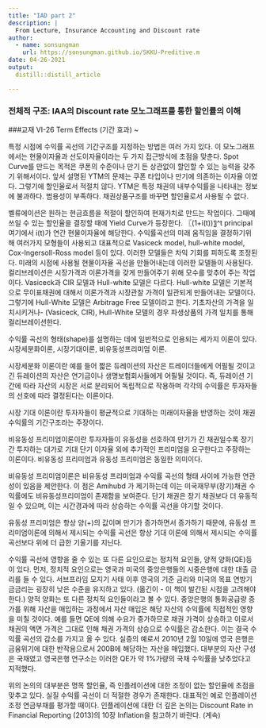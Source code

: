 ```yaml
---
title: "IAD part 2"
description: |
  From Lecture, Insurance Accounting and Discount rate
author:
  - name: sonsungman
    url: https://sonsungman.github.io/SKKU-Preditive.m
date: 04-26-2021
output:
  distill::distill_article

---
```


### 전체적 구조: IAA의 Discount rate 모노그래프를 통한 할인률의 이해


###교재 Ⅵ-26 Term Effects (기간 효과) ~

특정 시점에 수익률 곡선의 기간구조를 지정하는 방법은 여러 가지 있다. 이 모노그래프에서는 현물이자율과 선도이자율이라는 두 가지 접근방식에 초점을 맞춘다. 
Spot Curve를 만드는 목적은 쿠폰의 수준이나 만기 든 상관없이 할인할 수 있는 능력을 갖추기 위해서이다. 앞서 설명된 YTM의 문제는 쿠폰 타입이나 만기에 의존하는 이자율 이였다. 그렇기에 할인율로서 적절치 않다. YTM은 특정 채권의 내부수익률을 나타내는 정보에 불과하다. 범용성이 부족하다. 채권상품구조를 바꾸면 할인율로서 사용될 수 없다. 

벨류에이션은 원하는 현금흐름을 적절이 할인하여 현재가치로 만드는 작업이다. 그때에 쓰일 수 있는 할인율을 결정할 때에 Yield Curve가 등장한다. 
〖(1+i(t))〗^t  principal 여기에서 i(t)가 연간 현물이자율에 해당한다. 수익률곡선의 미래 움직임을 결정하기위해 여러가지 모형들이 사용되고 대표적으로 Vasiceck model, hull-white model, Cox-Ingersoll-Ross model 등이 있다. 이러한 모델들은 차익 기회를 피하도록 조정된다. 미래의 시점에 사용될 현물이자율 곡선을 만들어내는데 이러한 모델들이 사용된다. 컬리브레이션은 시장가격과 이론가격을 갖게 만들어주기 위해 모수를 맞추어 주는 작업이다. Vasiceck과 CIR 모델과 Hull-white 모델은 다르다. Hull-white 모델은 기본적으로 무이표채권에 대해서 이론가격과 시장관찰 가격이 일관되게 만들어내는 모델이다. 그렇기에 Hull-White 모델은 Arbitrage Free 모델이라고 한다. 기초자산의 가격을 일치시키거나- (Vasiceck, CIR), Hull-White 모델의 경우 파생상품의 가격 일치를 통해 컬리브레이션한다.

수익률 곡선의 형태(shape)를 설명하는 데에 일반적으로 인용되는 세가지 이론이 있다. 시장세분화이론, 시장기대이론, 비유동성프리미엄 이론. 

시장세분화 이론이란 예를 들어 짧은 듀레이션의 자산은 트레이더들에게 어필될 것이고 긴 듀레이션의 자산은 연기금이나 생명보험회사들에게 어필될 것이다. 즉, 듀레이션 기간에 따라 자산의 시장은 서로 분리되어 독립적으로 작용하며 각각의 수익률은 투자자들의 선호에 따라 결정된다는 이론이다. 

시장 기대 이론이란 투자자들이 평균적으로 기대하는 미래이자율을 반영하는 것이 채권수익률의 기간구조라는 주장이다.

비유동성 프리미엄이론이란 투자자들이 유동성을 선호하여 만기가 긴 채권일수록 장기간 투자하는 대가로 기대 단기 이자율 외에 추가적인 프리미엄을 요구한다고 주장하는 이론이다. 비유동성 프리미엄과 유동성 프리미엄은 동일한 의미이다. 

비유동성 프리미엄이론은 비유동성 프리미엄과 수익률 곡선의 형태 사이에 가능한 연관성이 있음을 제안한다. 이 점은 Amihubd 가 제기하는데 이는 미국재무부(장기)채권 수익률에도 비유동성프리미엄이 존재함을 보여준다. 단기 채권은 장기 채권보다 더 유동적일 수 있으며, 이는 시간경과에 따라 상승하는 수익률 곡선을 야기할 것이다. 

유동성 프리미엄은 항상 양(+)의 값이며 만기가 증가하면서 증가하기 때문에, 유동성 프리미엄이론에 의해서 제시되는 수익률 곡선은 항상 기대 이론에 의해서 제시되는 수익률 곡선보다 위에 더 급한 기울기를 지닌다.

수익률 곡선에 영향을 줄 수 있는 또 다른 요인으로는 정치적 요인들, 양적 양화(QE)등이 있다. 먼저, 정치적 요인으로는 영국과 미국의 중앙은행들의 시중은행에 대한 대출 금리를 들 수 있다. 서브프라임 모지기 사태 이후 영국의 기준 금리와 미국의 목표 연방기금금리는 굉장히 낮은 수준을 유지하고 있다. (옮긴이 - 이 책이 발간된 시점을 고려해야한다.) 양적 양화는 또 다른 정치적 요인들이라고 볼 수 있다. 중앙은행의 통화공급량 증가를 위해 자산을 매입하는 과정에서 자산 매입은 해당 자산의 수익률에 직접적인 영향을 미칠 것이다. 예를 들면 QE에 의해 수요가 증가하므로 채권 가격이 상승하고 이로서 채권의 액면 가격은 그대로 인해 채권 가격의 상승으로 수익률은 감소한다. 이는 결국 수익률 곡선의 감소를 가지고 올 수 있다. 실증의 예로서 2010년 2월 10일에 영국 은행은 금융위기에 대한 반작용으로서 200B에 해당하는 자산을 매입했다. 대부분의 자산 구성은 국채였고 영국은행 연구소는 이러한 QE가 약 1%가량의 국채 수익률을 낮추었다고 지적했다. 

위의 논의의 대부분은 명목 할인율, 즉 인플레이션에 대한 조정이 없는 할인율에 초점을 맞추고 있다. 실질 수익률 곡선이 더 적절한 경우가 존재한다. 대표적인 예로 인플레이션 조정 연금부채를 평가할 때이다. 인플레이션에 대한 더 깊은 논의는 Discount Rate in Financial Reporting (2013)의 10장 Inflation을 참고하기 바란다. (계속)


